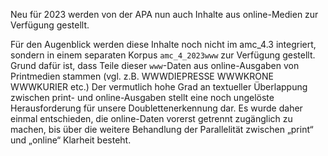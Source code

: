 Neu für 2023 werden von der APA nun auch Inhalte aus online-Medien zur Verfügung gestellt.

Für den Augenblick werden diese Inhalte noch nicht im amc\_4.3 integriert, sondern in einem separaten Korpus `amc_4_2023www` zur Verfügung gestellt. Grund dafür ist, dass Teile dieser `www`-Daten aus online-Ausgaben von Printmedien stammen (vgl. z.B. WWWDIEPRESSE WWWKRONE WWWKURIER etc.) Der vermutlich hohe Grad an textueller Überlappung zwischen print- und online-Ausgaben stellt eine noch ungelöste Herausforderung für unsere Doublettenerkennung dar. Es wurde daher einmal entschieden, die online-Daten vorerst getrennt zugänglich zu machen, bis über die weitere Behandlung der Parallelität zwischen „print“ und „online“ Klarheit besteht.
